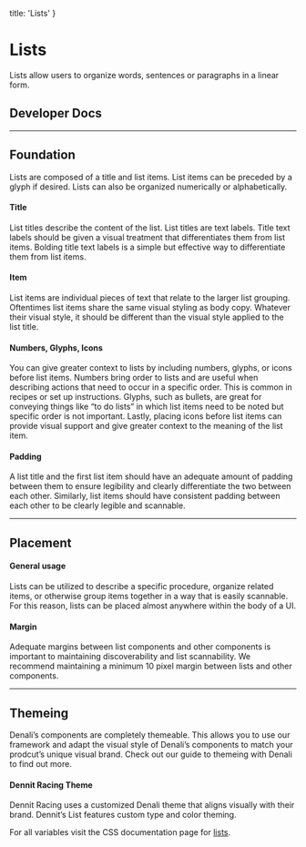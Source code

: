 
  title: 'Lists'
}

# Lists
Lists allow users to organize words, sentences or paragraphs in a linear form.

## Developer Docs

<div className="row">
  <ResourceCard name="CSS" icon="css" caption="Avaiable Now" link="https://denali-design.github.io/denali-css/?path=/story/components-lists--ordered-list" />
  <ResourceCard name="Ember" icon="ember" caption="Coming Soon" disabled />
  <ResourceCard name="React" icon="react" caption="Avaiable Now" link="https://denali-design.github.io/denali-react/?path=/story/components-dnlists--playground" />
</div>

---

## Foundation
Lists are composed of a title and list items. List items can be preceded by a glyph if desired. Lists can also be organized numerically or alphabetically.

#### Title
List titles describe the content of the list. List titles are text labels. Title text labels should be given a visual
treatment that differentiates them from list items. Bolding title text labels is a simple but effective way to
differentiate them from list items.

#### Item
List items are individual pieces of text that relate to the larger list grouping. Oftentimes list items share the same visual styling as body copy.  Whatever their visual style, it should be different than the visual style applied to the list title.

<SingleImage 
  image="/images/components/lists/foundation.png" 
/>

#### Numbers, Glyphs, Icons 
You can give greater context to lists by including numbers, glyphs, or icons before list items. Numbers bring order to lists and are useful when describing actions that need to occur in a specific order. This is common in recipes or set up instructions. Glyphs, such as bullets, are great for conveying things like “to do lists” in which list items need to be noted but specific order is not important. Lastly, placing icons before list items can provide visual support and give greater context to the meaning of the list item.

<DoubleImage 
  firstType="do"
  firstImage="/images/components/lists/foundation-numbers-do.png"
  firstCaption="use numbers, glyphs, or icons consistently across list items in a single list."
  secondType="dont"
  secondImage="/images/components/lists/foundation-numbers-dont.png"
  secondCaption="alternate between numbers, glyphs and icons in a single list."
/>

#### Padding
A list title and the first list item should have an adequate amount of padding between them to ensure legibility and clearly differentiate the two between each other. Similarly, list items should have consistent padding between each other to be clearly legible and scannable.

<SingleImage 
  image="/images/components/lists/foundation-padding.png" 
/>

---

## Placement

#### General usage
Lists can be utilized to describe a specific procedure, organize related items, or otherwise group items together in a way that is easily scannable. For this reason, lists can be placed almost anywhere within the body of a UI. 

#### Margin
Adequate margins between list components and other components is important to maintaining discoverability and list scannability. We recommend maintaining a minimum 10 pixel margin between lists and other components.

<SingleImage 
  image="/images/components/lists/placement-general.png" 
/>

---

## Themeing
Denali’s components are completely themeable. This allows you to use our framework and adapt the visual style of Denali’s components to match your prodcut’s unique visual brand. Check out our guide to themeing with Denali to find out more.

#### Dennit Racing Theme
Dennit Racing uses a customized Denali theme that aligns visually with their brand. Dennit’s List features custom type and color theming. 

<SingleImage 
  image="/images/components/lists/theming.png" 
/>

For all variables visit the CSS documentation page for [lists](https://denali-design.github.io/denali-css/?path=/story/get-started-variables--page#lists).


